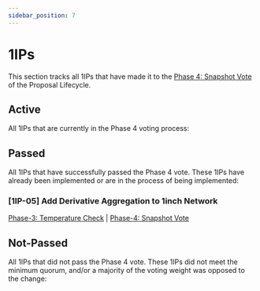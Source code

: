 ```yaml
---
sidebar_position: 7
---
```

# 1IPs
This section tracks all 1IPs that have made it to the [Phase 4: Snapshot Vote](https://docs.1inch.io/docs/governance/proposal-lifecycle#phase-4-snapshot-vote) of the Proposal Lifecycle. 

## Active
All 1IPs that are currently in the Phase 4 voting process:

## Passed
All 1IPs that have successfully passed the Phase 4 vote. These 1IPs have already been implemented or are in the process of being implemented:

### [1IP-05] Add Derivative Aggregation to 1inch Network 

[Phase-3: Temperature Check](https://gov.1inch.io/t/1ip-05-add-derivative-aggregation-to-1inch-network/2828) | [Phase-4: Snapshot Vote](https://snapshot.org/#/1inch.eth/proposal/0x5f0d629bc534471f9ec7b0d91e86be8eb4c1a3df4e19167976d7985589f90a39)

## Not-Passed
All 1IPs that did not pass the Phase 4 vote. These 1IPs did not meet the minimum quorum, and/or a majority of the voting weight was opposed to the change: 
